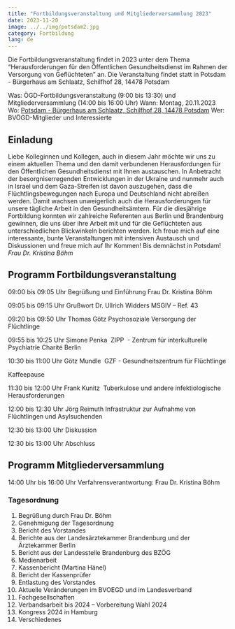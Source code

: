 ```yaml
---
title: "Fortbildungsveranstaltung und Mitgliederversammlung 2023"
date: 2023-11-20 
image: ../../img/potsdam2.jpg 
category: Fortbildung
lang: de
---
```

Die Fortbildungsveranstaltung findet in 2023 unter dem Thema "Herausforderungen für den Öffentlichen Gesundheitsdienst im Rahmen der Versorgung von Geflüchteten" an. Die Veranstaltung findet statt in Potsdam - Bürgerhaus am Schlaatz, Schilfhof 28, 14478 Potsdam
 
::: {.callout-note} 
Was: ÖGD-Fortbildungsveranstaltung (9:00 bis 13:30) und Mitgliederversammlung (14:00 bis 16:00 Uhr)
Wann:	Montag, 20.11.2023 
Wo:	[Potsdam - Bürgerhaus am Schlaatz, Schilfhof 28, 14478 Potsdam](https://www.openstreetmap.org/?mlat=52.37749&mlon=13.09729#map=19/52.37749/13.09729)
Wer: BVÖGD-Mitglieder und Interessierte
:::   

## Einladung
Liebe Kolleginnen und Kollegen,
auch in diesem Jahr möchte wir uns zu einem aktuellen Thema  und den damit verbundenen Herausfordungen für den Öffentlichen Gesundheitsdienst mit Ihnen austauschen. In Anbetracht der besorgniserregenden Entwicklungen in der Ukraine und nunmehr auch in Israel und dem Gaza-Streifen ist davon auszugehen, dass die Flüchtlingsbewegungen nach Europa und Deutschland nicht abreißen werden. Damit wachsen unweigerlich auch die Herausforderungen für unsere tägliche Arbeit in den Gesundheitsämtern. 
Für die diesjährige Fortbildung konnten wir zahlreiche Referenten aus Berlin und Brandenburg gewinnen, die uns über ihre Arbeit mit und für die Geflüchteten aus unterschiedlichen Blickwinkeln berichten werden.
Ich freue mich auf eine interessante, bunte Veranstaltungen mit intensiven Austausch und Diskussionen und freue mich auf Ihr Kommen!
Bis demnächst in Potsdam! 
_Frau Dr. Kristina Böhm_

## Programm Fortbildungsveranstaltung

09:00 bis 09:05 Uhr
Begrüßung und Einführung
Frau Dr. Kristina Böhm

09:05 bis 09:15 Uhr 
Grußwort Dr. Ullrich Widders 
MSGIV – Ref. 43

09:20 bis 09:50 Uhr 
Thomas Götz
Psychosoziale Versorgung der Flüchtlinge

09:55 bis 10:25 Uhr 
Simone Penka 
ZIPP  - Zentrum für interkulturelle Psychiatrie Charité Berlin

10:30 bis 11:00 Uhr 
Götz Mundle 
GZF - Gesundheitszentrum für Flüchtlinge

Kaffeepause

11:30 bis 12:00 Uhr 
Frank Kunitz 
Tuberkulose und andere infektiologische Herausforderungen

12:00 bis 12:30 Uhr
Jörg Reimuth
Infrastruktur zur Aufnahme von Flüchtlingen und Asylsuchenden

12:30 bis 13:00 Uhr 
Diskussion

12:30 bis 13:00 Uhr 
Abschluss


## Programm Mitgliederversammlung

14:00 Uhr bis 16:00 Uhr
Verfahrensverantwortung: Frau Dr. Kristina Böhm

### Tagesordnung
1) Begrüßung durch Frau Dr. Böhm
2) Genehmigung der Tagesordnung
3) Bericht des Vorstandes
4) Berichte aus der Landesärztekammer Brandenburg und der Ärztekammer Berlin
5) Bericht aus der Landesstelle Brandenburg des BZÖG
6) Medienarbeit
7) Kassenbericht (Martina Hänel)
8) Bericht der Kassenprüfer
9) Entlastung des Vorstandes
10) Aktuelle Veränderungen im BVOEGD und im Landesverband
11) Fachgesellschaften
12) Verbandsarbeit bis 2024 – Vorbereitung Wahl 2024
13) Kongress 2024 in Hamburg
14) Verschiedenes


